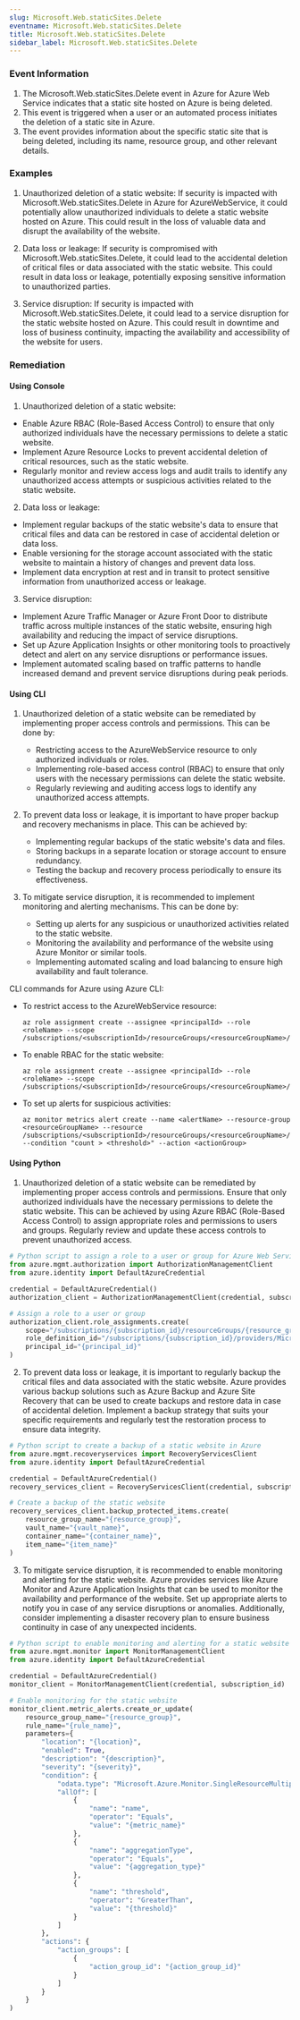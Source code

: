 ```yaml
--- 
slug: Microsoft.Web.staticSites.Delete
eventname: Microsoft.Web.staticSites.Delete
title: Microsoft.Web.staticSites.Delete
sidebar_label: Microsoft.Web.staticSites.Delete
---
```

                       
### Event Information

1. The Microsoft.Web.staticSites.Delete event in Azure for Azure Web Service indicates that a static site hosted on Azure is being deleted.
2. This event is triggered when a user or an automated process initiates the deletion of a static site in Azure.
3. The event provides information about the specific static site that is being deleted, including its name, resource group, and other relevant details.


### Examples

1. Unauthorized deletion of a static website: If security is impacted with Microsoft.Web.staticSites.Delete in Azure for AzureWebService, it could potentially allow unauthorized individuals to delete a static website hosted on Azure. This could result in the loss of valuable data and disrupt the availability of the website.

2. Data loss or leakage: If security is compromised with Microsoft.Web.staticSites.Delete, it could lead to the accidental deletion of critical files or data associated with the static website. This could result in data loss or leakage, potentially exposing sensitive information to unauthorized parties.

3. Service disruption: If security is impacted with Microsoft.Web.staticSites.Delete, it could lead to a service disruption for the static website hosted on Azure. This could result in downtime and loss of business continuity, impacting the availability and accessibility of the website for users.

### Remediation

#### Using Console

1. Unauthorized deletion of a static website:
- Enable Azure RBAC (Role-Based Access Control) to ensure that only authorized individuals have the necessary permissions to delete a static website.
- Implement Azure Resource Locks to prevent accidental deletion of critical resources, such as the static website.
- Regularly monitor and review access logs and audit trails to identify any unauthorized access attempts or suspicious activities related to the static website.

2. Data loss or leakage:
- Implement regular backups of the static website's data to ensure that critical files and data can be restored in case of accidental deletion or data loss.
- Enable versioning for the storage account associated with the static website to maintain a history of changes and prevent data loss.
- Implement data encryption at rest and in transit to protect sensitive information from unauthorized access or leakage.

3. Service disruption:
- Implement Azure Traffic Manager or Azure Front Door to distribute traffic across multiple instances of the static website, ensuring high availability and reducing the impact of service disruptions.
- Set up Azure Application Insights or other monitoring tools to proactively detect and alert on any service disruptions or performance issues.
- Implement automated scaling based on traffic patterns to handle increased demand and prevent service disruptions during peak periods.

#### Using CLI

1. Unauthorized deletion of a static website can be remediated by implementing proper access controls and permissions. This can be done by:
   - Restricting access to the AzureWebService resource to only authorized individuals or roles.
   - Implementing role-based access control (RBAC) to ensure that only users with the necessary permissions can delete the static website.
   - Regularly reviewing and auditing access logs to identify any unauthorized access attempts.

2. To prevent data loss or leakage, it is important to have proper backup and recovery mechanisms in place. This can be achieved by:
   - Implementing regular backups of the static website's data and files.
   - Storing backups in a separate location or storage account to ensure redundancy.
   - Testing the backup and recovery process periodically to ensure its effectiveness.

3. To mitigate service disruption, it is recommended to implement monitoring and alerting mechanisms. This can be done by:
   - Setting up alerts for any suspicious or unauthorized activities related to the static website.
   - Monitoring the availability and performance of the website using Azure Monitor or similar tools.
   - Implementing automated scaling and load balancing to ensure high availability and fault tolerance.

CLI commands for Azure using Azure CLI:
- To restrict access to the AzureWebService resource:
  ```
  az role assignment create --assignee <principalId> --role <roleName> --scope /subscriptions/<subscriptionId>/resourceGroups/<resourceGroupName>/providers/Microsoft.Web/sites/<websiteName>
  ```

- To enable RBAC for the static website:
  ```
  az role assignment create --assignee <principalId> --role <roleName> --scope /subscriptions/<subscriptionId>/resourceGroups/<resourceGroupName>/providers/Microsoft.Web/sites/<websiteName>/config/web
  ```

- To set up alerts for suspicious activities:
  ```
  az monitor metrics alert create --name <alertName> --resource-group <resourceGroupName> --resource /subscriptions/<subscriptionId>/resourceGroups/<resourceGroupName>/providers/Microsoft.Web/sites/<websiteName> --condition "count > <threshold>" --action <actionGroup>
  ```

#### Using Python

1. Unauthorized deletion of a static website can be remediated by implementing proper access controls and permissions. Ensure that only authorized individuals have the necessary permissions to delete the static website. This can be achieved by using Azure RBAC (Role-Based Access Control) to assign appropriate roles and permissions to users and groups. Regularly review and update these access controls to prevent unauthorized access.

```python
# Python script to assign a role to a user or group for Azure Web Service
from azure.mgmt.authorization import AuthorizationManagementClient
from azure.identity import DefaultAzureCredential

credential = DefaultAzureCredential()
authorization_client = AuthorizationManagementClient(credential, subscription_id)

# Assign a role to a user or group
authorization_client.role_assignments.create(
    scope="/subscriptions/{subscription_id}/resourceGroups/{resource_group}/providers/Microsoft.Web/sites/{web_service}",
    role_definition_id="/subscriptions/{subscription_id}/providers/Microsoft.Authorization/roleDefinitions/{role_definition_id}",
    principal_id="{principal_id}"
)
```

2. To prevent data loss or leakage, it is important to regularly backup the critical files and data associated with the static website. Azure provides various backup solutions such as Azure Backup and Azure Site Recovery that can be used to create backups and restore data in case of accidental deletion. Implement a backup strategy that suits your specific requirements and regularly test the restoration process to ensure data integrity.

```python
# Python script to create a backup of a static website in Azure
from azure.mgmt.recoveryservices import RecoveryServicesClient
from azure.identity import DefaultAzureCredential

credential = DefaultAzureCredential()
recovery_services_client = RecoveryServicesClient(credential, subscription_id)

# Create a backup of the static website
recovery_services_client.backup_protected_items.create(
    resource_group_name="{resource_group}",
    vault_name="{vault_name}",
    container_name="{container_name}",
    item_name="{item_name}"
)
```

3. To mitigate service disruption, it is recommended to enable monitoring and alerting for the static website. Azure provides services like Azure Monitor and Azure Application Insights that can be used to monitor the availability and performance of the website. Set up appropriate alerts to notify you in case of any service disruptions or anomalies. Additionally, consider implementing a disaster recovery plan to ensure business continuity in case of any unexpected incidents.

```python
# Python script to enable monitoring and alerting for a static website in Azure
from azure.mgmt.monitor import MonitorManagementClient
from azure.identity import DefaultAzureCredential

credential = DefaultAzureCredential()
monitor_client = MonitorManagementClient(credential, subscription_id)

# Enable monitoring for the static website
monitor_client.metric_alerts.create_or_update(
    resource_group_name="{resource_group}",
    rule_name="{rule_name}",
    parameters={
        "location": "{location}",
        "enabled": True,
        "description": "{description}",
        "severity": "{severity}",
        "condition": {
            "odata.type": "Microsoft.Azure.Monitor.SingleResourceMultipleMetricCriteria",
            "allOf": [
                {
                    "name": "name",
                    "operator": "Equals",
                    "value": "{metric_name}"
                },
                {
                    "name": "aggregationType",
                    "operator": "Equals",
                    "value": "{aggregation_type}"
                },
                {
                    "name": "threshold",
                    "operator": "GreaterThan",
                    "value": "{threshold}"
                }
            ]
        },
        "actions": {
            "action_groups": [
                {
                    "action_group_id": "{action_group_id}"
                }
            ]
        }
    }
)
```


 